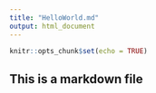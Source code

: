 ```yaml
---
title: "HelloWorld.md"
output: html_document
---
```


```r
knitr::opts_chunk$set(echo = TRUE)
```

## This is a markdown file